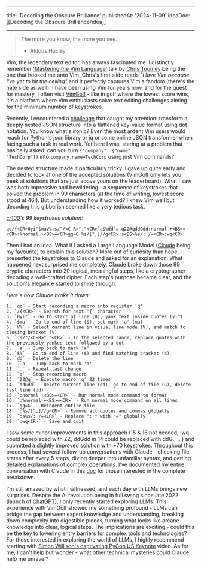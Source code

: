
---
title: 'Decoding the Obscure Brilliance'
publishedAt: '2024-11-09'
ideaDoc: [[Decoding the Obscure Brilliance/idea]]

---

> The more you know, the more you see.
> - Aldous Huxley

Vim, the legendary text editor, has always fascinated me. I distinctly remember ['Mastering the Vim Language'](https://www.youtube.com/watch?v=wlR5gYd6um0&list=RDQMogWdmKuePOk) talk by [Chris Toomey](https://x.com/christoomey) being the one that hooked me onto Vim. Chris's first slide reads *"I love Vim because I've yet to hit the ceiling"* and it perfectly captures Vim's fandom (there's the [hate](https://stackoverflow.blog/2017/05/23/stack-overflow-helping-one-million-developers-exit-vim/) side as well). I have been using Vim for years now, and for the quest for mastery, I often visit [VimGolf](https://www.vimgolf.com) - like in golf where the lowest score wins, it's a platform where Vim enthusiasts solve text editing challenges aiming for the minimum number of keystrokes.

Recently, I encountered a [challenge](https://www.vimgolf.com/challenges/9v0067255515000000000597) that caught my attention: transform a deeply nested JSON structure into a flattened key-value format using dot notation. You know what's ironic? Even the most ardent Vim users would reach for Python's json library or jq or some online JSON transformer when facing such a task in real work. Yet here I was, staring at a problem that basically asked: can you turn `{"company": {"name": "TechCorp"}}` into `company.name=TechCorp` using just Vim commands?

The nested structure made it particularly tricky. I gave up quite early and decided to look at one of the accepted solutions (VimGolf only lets you peek at solutions that are just above yours on the leaderboard). What I saw was both impressive and bewildering - a sequence of keystrokes that solved the problem in 99 characters (at the time of writing, lowest score stood at 46!). But understanding how it worked? I knew Vim well but decoding this gibberish seemed like a very tedious task.

*[cr100](https://github.com/rekicc)'s 99 keystrokes solution:*
```vimrc
qq/{<CR>0yi"$maV%:s/"/<C-R>"."<CR>`a$%dd`a.q22@qddGdd:normal +<BS>=<CR>:%normal +<BS>=<CR>gg=G:%s/[",]//g<CR>:s<BS>%s/: /=<CR>:wq<CR>
```

Then I had an idea. What if I asked a Large Language Model ([Claude](https://claude.ai/new) being my favourite) to explain this solution? More out of curiosity than hope, I presented the keystrokes to Claude and asked for an explanation. What happened next surprised me completely. Claude broke down those 99 cryptic characters into 20 logical, meaningful steps, like a cryptographer decoding a well-crafted cipher. Each step's purpose became clear, and the solution's elegance started to shine through.

*Here's how Claude broke it down:*
```vimrc
1. `qq` - Start recording a macro into register 'q'
2. `/{<CR>` - Search for next '{' character
3. `0yi"` - Go to start of line (0), yank text inside quotes (yi")
4. `$ma` - Go to end of line ($), set mark 'a' (ma)
5. `V%` - Select current line in visual line mode (V), and match to closing bracket (%)
6. `:s/"/<C-R>"."<CR>` - In the selected range, replace quotes with the previously yanked text followed by a dot
7. ``a` - Jump back to mark 'a'
8. `$%` - Go to end of line ($) and find matching bracket (%)
9. `dd` - Delete the line
10. ``a` - Jump back to mark 'a'
11. `.` - Repeat last change
12. `q` - Stop recording macro
13. `22@q` - Execute macro 'q' 22 times
14. `ddGdd` - Delete current line (dd), go to end of file (G), delete last line (dd)
15. `:normal +<BS>=<CR>` - Run normal mode command to format
16. `:%normal +<BS>=<CR>` - Run normal mode command on all lines
17. `gg=G` - Reindent entire file
18. `:%s/[",]//g<CR>` - Remove all quotes and commas globally
19. `:s%s/: /=<CR>` - Replace ": " with "=" globally
20. `:wq<CR>` - Save and quit
```

I saw some minor improvements in this approach (15 & 16 not needed, :wq could be replaced with ZZ, ddGdd in 14 could be replaced with ddG., ...) and submitted a slightly improved solution with ~70 keystrokes. Throughout this process, I had several follow-up conversations with Claude - checking file states after every 5 steps, diving deeper into unfamiliar syntax, and getting detailed explanations of complex operations. I've documented my entire conversation with Claude in this [doc](https://docs.google.com/document/d/1H7P0HEw2dClsVd8Dx2WBoJJu81mfKgxQ_jCNen0poh8/) for those interested in the complete breakdown. 

I'm still amazed by what I witnessed, and each day with LLMs brings new surprises. Despite the AI revolution being in full swing since late 2022 (launch of [ChatGPT](https://openai.com/index/chatgpt/)), I only recently started exploring LLMs. This experience with VimGolf showed me something profound - LLMs can bridge the gap between expert knowledge and understanding, breaking down complexity into digestible pieces, turning what looks like arcane knowledge into clear, logical steps. The implications are exciting - could this be the key to lowering entry barriers for complex tools and technologies? For those interested in exploring the world of LLMs, I highly recommend starting with [Simon Willison's captivating PyCon US Keynote](https://www.youtube.com/watch?v=P1-KQZZarpc) video. As for me, I can't help but wonder - what other technical mysteries could Claude help me unravel?

